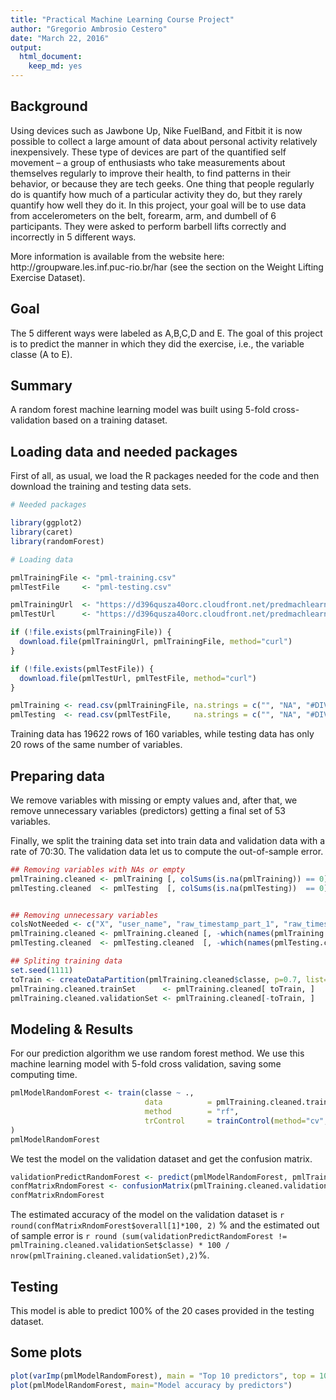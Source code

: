 ```yaml
---
title: "Practical Machine Learning Course Project"
author: "Gregorio Ambrosio Cestero"
date: "March 22, 2016"
output: 
  html_document: 
    keep_md: yes
---
```


## Background

Using devices such as Jawbone Up, Nike FuelBand, and Fitbit it is now possible to collect a large amount of data about personal activity relatively inexpensively. These type of devices are part of the quantified self movement – a group of enthusiasts who take measurements about themselves regularly to improve their health, to find patterns in their behavior, or because they are tech geeks. One thing that people regularly do is quantify how much of a particular activity they do, but they rarely quantify how well they do it. In this project, your goal will be to use data from accelerometers on the belt, forearm, arm, and dumbell of 6 participants. They were asked to perform barbell lifts correctly and incorrectly in 5 different ways.

More information is available from the website here: http://groupware.les.inf.puc-rio.br/har (see the section on the Weight Lifting Exercise Dataset).

## Goal

The 5 different ways were labeled as A,B,C,D and E. The goal of this project is to predict the manner in which they did the exercise, i.e., the variable classe (A to E).

## Summary

A random forest machine learning model was built using 5-fold cross-validation based on a training dataset.

## Loading data and needed packages

First of all, as usual, we load the R packages needed for the code and then download the training and testing data sets.

```r
# Needed packages

library(ggplot2)
library(caret)
library(randomForest)

# Loading data

pmlTrainingFile <- "pml-training.csv"
pmlTestFile     <- "pml-testing.csv"

pmlTrainingUrl  <- "https://d396qusza40orc.cloudfront.net/predmachlearn/pml-training.csv"
pmlTestUrl      <- "https://d396qusza40orc.cloudfront.net/predmachlearn/pml-testing.csv"

if (!file.exists(pmlTrainingFile)) {
  download.file(pmlTrainingUrl, pmlTrainingFile, method="curl")
}

if (!file.exists(pmlTestFile)) {
  download.file(pmlTestUrl, pmlTestFile, method="curl")
}

pmlTraining <- read.csv(pmlTrainingFile, na.strings = c("", "NA", "#DIV/0!"))
pmlTesting  <- read.csv(pmlTestFile,     na.strings = c("", "NA", "#DIV/0!"))
```

Training data has 19622 rows of 160 variables, while testing data has only 20 rows of the same number of variables.

## Preparing data

We remove variables with missing or empty values and, after that, we remove unnecessary variables (predictors) getting a final set of 53 variables. 

Finally, we split the training data set into train data and validation data with a rate of 70:30. The validation data let us to compute the out-of-sample error. 

```r
## Removing variables with NAs or empty
pmlTraining.cleaned <- pmlTraining [, colSums(is.na(pmlTraining)) == 0]
pmlTesting.cleaned  <- pmlTesting  [, colSums(is.na(pmlTesting))  == 0]


## Removing unnecessary variables
colsNotNeeded <- c("X", "user_name", "raw_timestamp_part_1", "raw_timestamp_part_2", "cvtd_timestamp", "new_window", "num_window")
pmlTraining.cleaned <- pmlTraining.cleaned [, -which(names(pmlTraining.cleaned) %in% colsNotNeeded)]
pmlTesting.cleaned  <- pmlTesting.cleaned  [, -which(names(pmlTesting.cleaned)  %in% colsNotNeeded)]

## Spliting training data
set.seed(1111)
toTrain <- createDataPartition(pmlTraining.cleaned$classe, p=0.7, list=FALSE)
pmlTraining.cleaned.trainSet      <- pmlTraining.cleaned[ toTrain, ]
pmlTraining.cleaned.validationSet <- pmlTraining.cleaned[-toTrain, ]
```

## Modeling & Results

For our prediction algorithm we use random forest method. We use this machine learning model with 5-fold cross validation, saving some computing time.

```r
pmlModelRandomForest <- train(classe ~ .,
                              data          = pmlTraining.cleaned.trainSet,
                              method        = "rf",
                              trControl     = trainControl(method="cv", number=5)
)
pmlModelRandomForest
```

We test the model on the validation dataset and get the confusion matrix.

```r
validationPredictRandomForest <- predict(pmlModelRandomForest, pmlTraining.cleaned.validationSet)
confMatrixRndomForest <- confusionMatrix(pmlTraining.cleaned.validationSet$classe, validationPredictRandomForest)
confMatrixRndomForest
```
The estimated accuracy of the model on the validation dataset is `r round(confMatrixRndomForest$overall[1]*100, 2)` % and the estimated out of sample error is `r round (sum(validationPredictRandomForest != pmlTraining.cleaned.validationSet$classe) * 100 / nrow(pmlTraining.cleaned.validationSet),2)`%.

## Testing

This model is able to predict 100% of the 20 cases provided in the testing dataset.

## Some plots
```r
plot(varImp(pmlModelRandomForest), main = "Top 10 predictors", top = 10)
plot(pmlModelRandomForest, main="Model accuracy by predictors")
```


